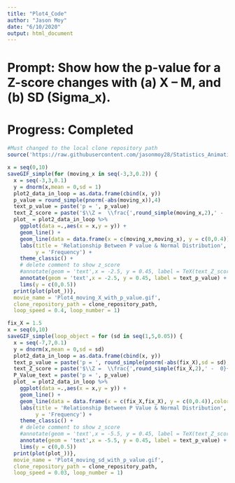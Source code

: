 ```yaml
---
title: "Plot4_Code"
author: "Jason Moy"
date: "6/10/2020"
output: html_document
---
```

# Prompt: Show how the p-value for a Z-score changes with (a) X – M, and (b) SD (Sigma_x).

# Progress: Completed

```r
#Must changed to the local clone repository path
source('https://raw.githubusercontent.com/jasonmoy28/Statistics_Animation_Plot/master/saveGIF_simple_git_ver.R') # run the saveGIF_simple function 
```

```r
x = seq(0,10)
saveGIF_simple(for (moving_x in seq(-3,3,0.2)) {
  x = seq(-3,3,0.1)
  y = dnorm(x,mean = 0,sd = 1)
  plot2_data_in_loop = as.data.frame(cbind(x, y))
  p_value = round_simple(pnorm(-abs(moving_x)),4)
  text_p_value = paste('p = ', p_value)
  text_Z_score = paste('$\\Z =  \\frac{',round_simple(moving_x,2),' -  0}{1}$ = ', round_simple(moving_x,2))
  plot_ = plot2_data_in_loop %>% 
    ggplot(data =.,aes(x = x,y = y)) + 
    geom_line() + 
    geom_line(data = data.frame(x = c(moving_x,moving_x), y = c(0,0.4)),color = 'red') + 
    labs(title = 'Relationship Between P value & Normal Distribution',
         y = 'Frequency') + 
    theme_classic() + 
    # delete comment to show z_score
    #annotate(geom = 'text',x = -2.5, y = 0.45, label = TeX(text_Z_score)) + 
    annotate(geom = 'text',x = -2.5, y = 0.45, label = text_p_value) + 
    lims(y = c(0,0.5))
  print(plot(plot_))},
  movie_name = 'Plot4_moving_X_with_p_value.gif', 
  clone_repository_path = clone_repository_path,
  loop_speed = 0.4, loop_number = 1)
```

```r
fix_X = 1.5
x = seq(0,10)
saveGIF_simple(loop_object = for (sd in seq(1,5,0.05)) {
  x = seq(-7,7,0.1)
  y = dnorm(x,mean = 0,sd = sd)
  plot2_data_in_loop = as.data.frame(cbind(x, y))
  text_p_value = paste('p = ', round_simple(pnorm(-abs(fix_X),sd = sd),4))
  text_Z_score = paste('$\\Z =  \\frac{',round_simple(fix_X,2),' -  0}{',sd,'}$ = ',round_simple(fix_X/sd,2))
  P_Value_text = paste('p = ', p_value)
  plot_ = plot2_data_in_loop %>% 
    ggplot(data =.,aes(x = x,y = y)) + 
    geom_line() + 
    geom_line(data = data.frame(x = c(fix_X,fix_X), y = c(0,0.4)),color = 'red') + 
    labs(title = 'Relationship Between P Value & Normal Distribution',
         y = 'Frequency') + 
    theme_classic() + 
    # delete comment to show z_score
    #annotate(geom = 'text',x = -5.5, y = 0.45, label = TeX(text_Z_score)) + 
    annotate(geom = 'text',x = -5.5, y = 0.45, label = text_p_value) + 
    lims(y = c(0,0.5))
  print(plot(plot_))},
  movie_name = 'Plot4_moving_sd_with_p_value.gif', 
  clone_repository_path = clone_repository_path,
  loop_speed = 0.03, loop_number = 1)
```